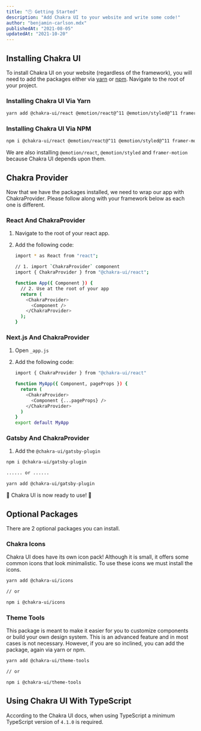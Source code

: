 ```yaml
---
title: "🕛 Getting Started"
description: "Add Chakra UI to your website and write some code!"
author: "benjamin-carlson.mdx"
publishedAt: "2021-08-05"
updatedAt: "2021-10-20"
---
```


## Installing Chakra UI

To install Chakra UI on your website (regardless of the framework), you will need to add the packages either via [yarn](https://yarnpkg.com/) or [npm](https://www.npmjs.com/). Navigate to the root of your project.

### Installing Chakra UI Via Yarn

```bash
yarn add @chakra-ui/react @emotion/react@^11 @emotion/styled@^11 framer-motion@^4
```

### Installing Chakra UI Via NPM

```bash
npm i @chakra-ui/react @emotion/react@^11 @emotion/styled@^11 framer-motion@^4
```

We are also installing `@emotion/react`, `@emotion/styled` and `framer-motion` because Chakra UI depends upon them.

## Chakra Provider

Now that we have the packages installed, we need to wrap our app with ChakraProvider. Please follow along with your framework below as each one is different.

### React And ChakraProvider

1. Navigate to the root of your react app.
2. Add the following code:
    
    ```bash
    import * as React from "react";
    
    // 1. import `ChakraProvider` component
    import { ChakraProvider } from "@chakra-ui/react";
    
    function App({ Component }) {
      // 2. Use at the root of your app
      return (
        <ChakraProvider>
          <Component />
        </ChakraProvider>
      );
    }
    ```
    

### Next.js And ChakraProvider

1. Open `_app.js`
2. Add the following code:
    
    ```bash
    import { ChakraProvider } from "@chakra-ui/react"
    
    function MyApp({ Component, pageProps }) {
      return (
        <ChakraProvider>
          <Component {...pageProps} />
        </ChakraProvider>
      )
    }
    export default MyApp
    ```
    

### Gatsby And ChakraProvider

1. Add the `@chakra-ui/gatsby-plugin`

```bash
npm i @chakra-ui/gatsby-plugin

...... or ......

yarn add @chakra-ui/gatsby-plugin
```

🎉 Chakra UI is now ready to use! 🎉

## Optional Packages

There are 2 optional packages you can install.

### Chakra Icons

Chakra UI does have its own icon pack! Although it is small, it offers some common icons that look minimalistic. To use these icons we must install the icons.

```bash
yarn add @chakra-ui/icons

// or

npm i @chakra-ui/icons
```

### Theme Tools

This package is meant to make it easier for you to customize components or build your own design system. This is an advanced feature and in most cases is not necessary. However, if you are so inclined, you can add the package, again via yarn or npm.

```bash
yarn add @chakra-ui/theme-tools

// or

npm i @chakra-ui/theme-tools
```

## Using Chakra UI With TypeScript

According to the Chakra UI docs, when using TypeScript a minimum TypeScript version of `4.1.0` is required.